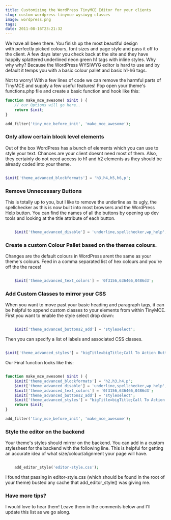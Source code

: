 ```yaml
---
title: Customizing the WordPress TinyMCE Editor for your clients
slug: custom-wordpress-tinymce-wysiwyg-classes
image: wordpress.png
tags: 
date: 2011-08-16T23:21:32
---
```


We have all been there. You finish up the most beautiful design with perfectly picked colours, font sizes and page style and pass it off to the client. A few days later you check back at the site and they have happily splattered underlined neon green h1 tags with inline styles. Why why why? Because the WordPress WYSIWYG editor is hard to use and by default it temps you with a basic colour pallet and basic h1-h6 tags.
<!--more-->
Not to worry! With a few lines of code we can remove the harmful parts of TinyMCE and supply a few useful features! Pop open your theme's functions.php file and create a basic function and hook like this:

```php
function make_mce_awesome( $init ) {
	// our Options will go here..
	return $init;
}

add_filter('tiny_mce_before_init', 'make_mce_awesome');
```

<h3>Only allow certain block level elements</h3>
Out of the box WordPress has a bunch of elements which you can use to style your text. Chances are your client doesnt need most of them. Also, they certainly do not need access to h1 and h2 elements as they should be already coded into your theme.

```php

$init['theme_advanced_blockformats'] = 'h3,h4,h5,h6,p';

```

<h3>Remove Unnecessary Buttons</h3>
This is totally up to you, but I like to remove the underline as its ugly, the spellchecker as this is now built into most browsers and the WordPress Help button. You can find the names of all the buttons by opening up dev tools and looking at the title attribute of each button.

```php

	$init['theme_advanced_disable'] = 'underline,spellchecker,wp_help';

```

<h3>Create a custom Colour Pallet based on the themes colours.</h3>
Changes are the default colours in WordPress arent the same as your theme's colours. Feed in a comma separated list of hex colours and you're off the the races!

```php

	$init['theme_advanced_text_colors'] = '0f3156,636466,0486d3';

```


<h3>Add Custom Classes to mirror your CSS</h3>
When you want to move past your basic heading and paragraph tags, it can be helpful to append custom classes to your elements from within TinyMCE. First you want to enable the style select drop down: 

```php

	$init['theme_advanced_buttons2_add'] = 'styleselect';

```
Then you can specify a list of labels and associated CSS classes. 

```php

$init['theme_advanced_styles'] = "bigTitle=bigTitle;Call To Action Button=ctaButton,Rounded Corners=rounded";

```

Our Final function looks like this:


```php

function make_mce_awesome( $init ) {
	$init['theme_advanced_blockformats'] = 'h2,h3,h4,p';
	$init['theme_advanced_disable'] = 'underline,spellchecker,wp_help';
	$init['theme_advanced_text_colors'] = '0f3156,636466,0486d3';
	$init['theme_advanced_buttons2_add'] = 'styleselect';
   	$init['theme_advanced_styles'] = "bigTitle=bigTitle;Call To Action Button=ctaButton,Rounded Corners=rounded";
	return $init;
}

add_filter('tiny_mce_before_init', 'make_mce_awesome');

```

<h3>Style the editor on the backend</h3>
Your theme's styles should mirror on the backend. You can add in a custom stylesheet for the backend with the following line. This is helpful for getting an accurate idea of what size/colour/alignment your page will have.


```php

	add_editor_style('editor-style.css');

```

I found that passing in editor-style.css (which should be found in the root of your theme) busted any cache that add_editor_style() was giving me. 

<h3>Have more tips? </h3>
I would love to hear them! Leave them in the comments below and I'll update this list as we go along.
